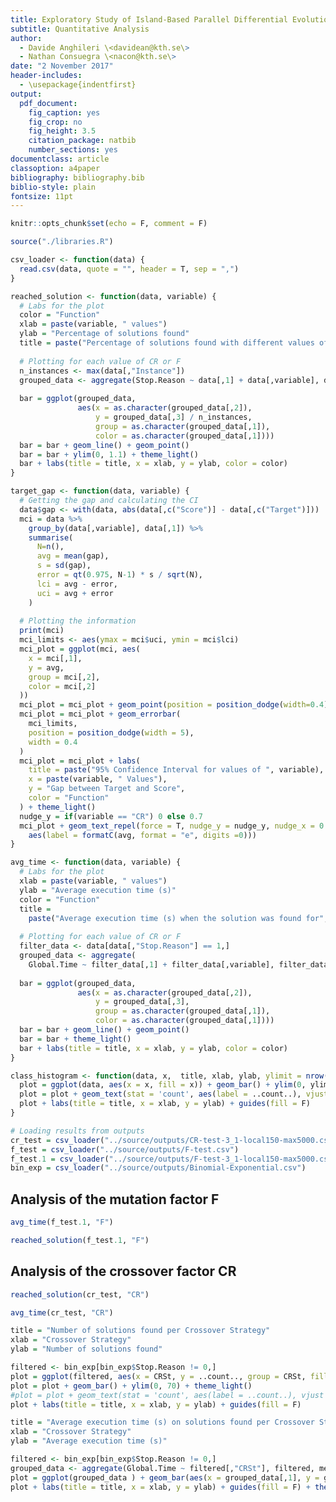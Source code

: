 ```yaml
---
title: Exploratory Study of Island-Based Parallel Differential Evolution Algorithms using Apache Spark 
subtitle: Quantitative Analysis
author: 
  - Davide Anghileri \<davidean@kth.se\>
  - Nathan Consuegra \<nacon@kth.se\>
date: "2 November 2017"
header-includes:
  - \usepackage{indentfirst}
output: 
  pdf_document: 
    fig_caption: yes
    fig_crop: no
    fig_height: 3.5
    citation_package: natbib
    number_sections: yes
documentclass: article
classoption: a4paper
bibliography: bibliography.bib
biblio-style: plain
fontsize: 11pt
---
```


\setlength{\parindent}{0.8cm}

```r
knitr::opts_chunk$set(echo = F, comment = F)
```

```r
source("./libraries.R")
```

```r
csv_loader <- function(data) {
  read.csv(data, quote = "", header = T, sep = ",")
}

reached_solution <- function(data, variable) {
  # Labs for the plot
  color = "Function"
  xlab = paste(variable, " values")
  ylab = "Percentage of solutions found"
  title = paste("Percentage of solutions found with different values of ", variable)
  
  # Plotting for each value of CR or F
  n_instances <- max(data[,"Instance"])
  grouped_data <- aggregate(Stop.Reason ~ data[,1] + data[,variable], data, sum)
  
  bar = ggplot(grouped_data, 
               aes(x = as.character(grouped_data[,2]),
                   y = grouped_data[,3] / n_instances, 
                   group = as.character(grouped_data[,1]), 
                   color = as.character(grouped_data[,1])))
  bar = bar + geom_line() + geom_point()
  bar = bar + ylim(0, 1.1) + theme_light()
  bar + labs(title = title, x = xlab, y = ylab, color = color)
}

target_gap <- function(data, variable) {
  # Getting the gap and calculating the CI
  data$gap <- with(data, abs(data[,c("Score")] - data[,c("Target")]))
  mci = data %>% 
    group_by(data[,variable], data[,1]) %>% 
    summarise(
      N=n(),
      avg = mean(gap), 
      s = sd(gap),
      error = qt(0.975, N-1) * s / sqrt(N),
      lci = avg - error,
      uci = avg + error
    )
  
  # Plotting the information
  print(mci)
  mci_limits <- aes(ymax = mci$uci, ymin = mci$lci)
  mci_plot = ggplot(mci, aes(
    x = mci[,1], 
    y = avg,
    group = mci[,2],
    color = mci[,2]
  ))
  mci_plot = mci_plot + geom_point(position = position_dodge(width=0.4))
  mci_plot = mci_plot + geom_errorbar(
    mci_limits, 
    position = position_dodge(width = 5),
    width = 0.4
  )
  mci_plot = mci_plot + labs(
    title = paste("95% Confidence Interval for values of ", variable),
    x = paste(variable, " Values"), 
    y = "Gap between Target and Score",
    color = "Function"
  ) + theme_light()
  nudge_y = if(variable == "CR") 0 else 0.7
  mci_plot + geom_text_repel(force = T, nudge_y = nudge_y, nudge_x = 0.7,
    aes(label = formatC(avg, format = "e", digits =0))) 
}

avg_time <- function(data, variable) {
  # Labs for the plot
  xlab = paste(variable, " values")
  ylab = "Average execution time (s)"
  color = "Function"
  title = 
    paste("Average execution time (s) when the solution was found for", variable, "values")
  
  # Plotting for each value of CR or F
  filter_data <- data[data[,"Stop.Reason"] == 1,]
  grouped_data <- aggregate(
    Global.Time ~ filter_data[,1] + filter_data[,variable], filter_data, mean)
  
  bar = ggplot(grouped_data, 
               aes(x = as.character(grouped_data[,2]),
                   y = grouped_data[,3], 
                   group = as.character(grouped_data[,1]), 
                   color = as.character(grouped_data[,1])))
  bar = bar + geom_line() + geom_point() 
  bar = bar + theme_light()
  bar + labs(title = title, x = xlab, y = ylab, color = color)
}

class_histogram <- function(data, x,  title, xlab, ylab, ylimit = nrow(data)) {
  plot = ggplot(data, aes(x = x, fill = x)) + geom_bar() + ylim(0, ylimit)
  plot = plot + geom_text(stat = 'count', aes(label = ..count..), vjust = -1)
  plot + labs(title = title, x = xlab, y = ylab) + guides(fill = F)
}
```

```r
# Loading results from outputs
cr_test = csv_loader("../source/outputs/CR-test-3_1-local150-max5000.csv")
f_test = csv_loader("../source/outputs/F-test.csv")
f_test.1 = csv_loader("../source/outputs/F-test-3_1-local150-max5000.csv")
bin_exp = csv_loader("../source/outputs/Binomial-Exponential.csv")
```

## Analysis of the mutation factor F

```r
avg_time(f_test.1, "F")
```

```r
reached_solution(f_test.1, "F")
```

## Analysis of the crossover factor CR

```r
reached_solution(cr_test, "CR")
```

```r
avg_time(cr_test, "CR")
```

```r
title = "Number of solutions found per Crossover Strategy"
xlab = "Crossover Strategy"
ylab = "Number of solutions found"

filtered <- bin_exp[bin_exp$Stop.Reason != 0,]
plot = ggplot(filtered, aes(x = CRSt, y = ..count.., group = CRSt, fill = CRSt)) 
plot = plot + geom_bar() + ylim(0, 70) + theme_light()
#plot = plot + geom_text(stat = 'count', aes(label = ..count..), vjust = -1)
plot + labs(title = title, x = xlab, y = ylab) + guides(fill = F)
```

```r
title = "Average execution time (s) on solutions found per Crossover Strategy"
xlab = "Crossover Strategy"
ylab = "Average execution time (s)"

filtered <- bin_exp[bin_exp$Stop.Reason != 0,]
grouped_data <- aggregate(Global.Time ~ filtered[,"CRSt"], filtered, mean)
plot = ggplot(grouped_data ) + geom_bar(aes(x = grouped_data[,1], y = grouped_data[,2], group = grouped_data[,1], fill = grouped_data[,1]), stat = "identity") + ylim(0, 30)
plot + labs(title = title, x = xlab, y = ylab) + guides(fill = F) + theme_light()
```